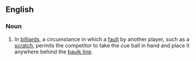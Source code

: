 ==English==
===Noun===
{{en-noun|sg=[[ball]] [[in]] [[hand]]|balls in hand}}
# In [[billiards]], a circumstance in which a [[fault]] by another player, such as a [[scratch]], permits the competitor to take the cue ball in hand and place it anywhere behind the [[baulk line]].